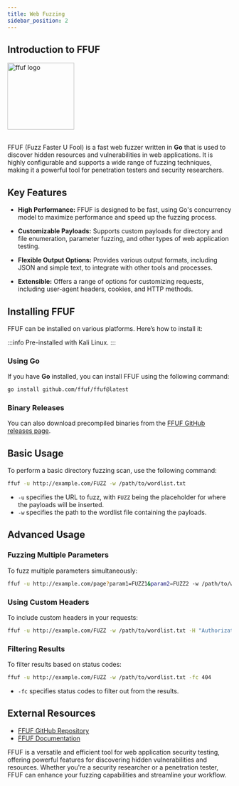 ```yaml
---
title: Web Fuzzing
sidebar_position: 2
---
```


## Introduction to FFUF

<img src="https://raw.githubusercontent.com/ffuf/ffuf/master/_img/ffuf_run_logo_600.png" alt="ffuf logo" height="150" />

<br/>
<br/>

FFUF (Fuzz Faster U Fool) is a fast web fuzzer written in **Go** that is used to discover hidden resources and vulnerabilities in web applications. It is highly configurable and supports a wide range of fuzzing techniques, making it a powerful tool for penetration testers and security researchers.

## Key Features

- **High Performance:** FFUF is designed to be fast, using Go's concurrency model to maximize performance and speed up the fuzzing process.

- **Customizable Payloads:** Supports custom payloads for directory and file enumeration, parameter fuzzing, and other types of web application testing.

- **Flexible Output Options:** Provides various output formats, including JSON and simple text, to integrate with other tools and processes.

- **Extensible:** Offers a range of options for customizing requests, including user-agent headers, cookies, and HTTP methods.

## Installing FFUF

FFUF can be installed on various platforms. Here’s how to install it:

:::info
Pre-installed with Kali Linux.
:::

### Using Go

If you have **Go** installed, you can install FFUF using the following command:

```bash
go install github.com/ffuf/ffuf@latest
```

### Binary Releases

You can also download precompiled binaries from the [FFUF GitHub releases page](https://github.com/ffuf/ffuf/releases).

## Basic Usage

To perform a basic directory fuzzing scan, use the following command:

```bash
ffuf -u http://example.com/FUZZ -w /path/to/wordlist.txt
```

- `-u` specifies the URL to fuzz, with `FUZZ` being the placeholder for where the payloads will be inserted.
- `-w` specifies the path to the wordlist file containing the payloads.

## Advanced Usage

### Fuzzing Multiple Parameters

To fuzz multiple parameters simultaneously:

```bash
ffuf -u http://example.com/page?param1=FUZZ1&param2=FUZZ2 -w /path/to/wordlist1.txt -w /path/to/wordlist2.txt
```

### Using Custom Headers

To include custom headers in your requests:

```bash
ffuf -u http://example.com/FUZZ -w /path/to/wordlist.txt -H "Authorization: Bearer YOUR_TOKEN"
```

### Filtering Results
To filter results based on status codes:

```bash
ffuf -u http://example.com/FUZZ -w /path/to/wordlist.txt -fc 404
```

- `-fc` specifies status codes to filter out from the results.

## External Resources

- [FFUF GitHub Repository](https://github.com/ffuf/ffuf)
- [FFUF Documentation](https://github.com/ffuf/ffuf#readme)

FFUF is a versatile and efficient tool for web application security testing, offering powerful features for discovering hidden vulnerabilities and resources. Whether you're a security researcher or a penetration tester, FFUF can enhance your fuzzing capabilities and streamline your workflow.